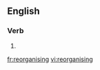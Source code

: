 
==English==

===Verb===
{{head|en}}

# {{present participle of|reorganise|lang=en}}

[[fr:reorganising]]
[[vi:reorganising]]